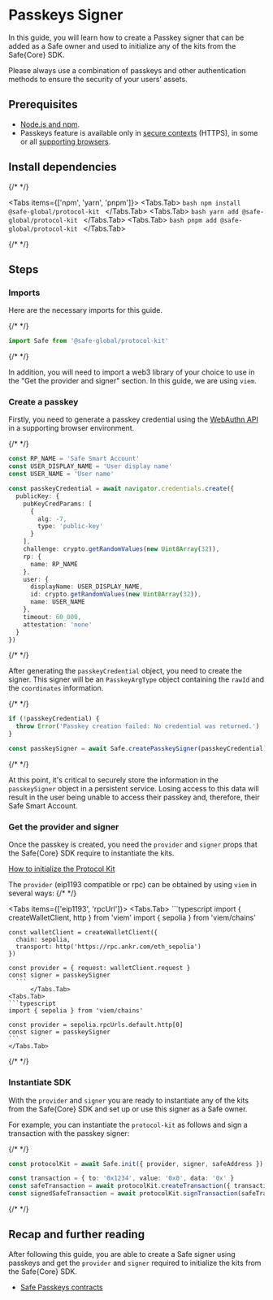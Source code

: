 
# Passkeys Signer

In this guide, you will learn how to create a Passkey signer that can be added as a Safe owner and used to initialize any of the kits from the Safe\{Core\} SDK.

<Callout type="warning" emoji="⚠️">
  Please always use a combination of passkeys and other authentication methods to ensure the security of your users' assets.
</Callout>

## Prerequisites

- [Node.js and npm](https://docs.npmjs.com/downloading-and-installing-node-js-and-npm).
- Passkeys feature is available only in [secure contexts](https://developer.mozilla.org/en-US/docs/Web/Security/Secure_Contexts) (HTTPS), in some or all [supporting browsers](https://developer.mozilla.org/en-US/docs/Web/API/Web_Authentication_API#browser_compatibility).

## Install dependencies

{/* <!-- vale off --> */}

<Tabs items={['npm', 'yarn', 'pnpm']}>
  <Tabs.Tab>
    ```bash
    npm install @safe-global/protocol-kit
    ```
  </Tabs.Tab>
  <Tabs.Tab>
    ```bash
    yarn add @safe-global/protocol-kit
    ```
  </Tabs.Tab>
  <Tabs.Tab>
    ```bash
    pnpm add @safe-global/protocol-kit
    ```
  </Tabs.Tab>
</Tabs>

{/* <!-- vale on --> */}

## Steps

<Steps>

### Imports

Here are the necessary imports for this guide.

{/* <!-- vale off --> */}

```typescript
import Safe from '@safe-global/protocol-kit'
```

{/* <!-- vale on --> */}

In addition, you will need to import a web3 library of your choice to use in the "Get the provider and signer" section. In this guide, we are using `viem`.

### Create a passkey

Firstly, you need to generate a passkey credential using the [WebAuthn API](https://developer.mozilla.org/en-US/docs/Web/API/Web_Authentication_API) in a supporting browser environment.

{/* <!-- vale off --> */}

```typescript
const RP_NAME = 'Safe Smart Account'
const USER_DISPLAY_NAME = 'User display name'
const USER_NAME = 'User name'

const passkeyCredential = await navigator.credentials.create({
  publicKey: {
    pubKeyCredParams: [
      {
        alg: -7,
        type: 'public-key'
      }
    ],
    challenge: crypto.getRandomValues(new Uint8Array(32)),
    rp: {
      name: RP_NAME
    },
    user: {
      displayName: USER_DISPLAY_NAME,
      id: crypto.getRandomValues(new Uint8Array(32)),
      name: USER_NAME
    },
    timeout: 60_000,
    attestation: 'none'
  }
})
```

{/* <!-- vale on --> */}

After generating the `passkeyCredential` object, you need to create the signer. This signer will be an `PasskeyArgType` object containing the `rawId` and the `coordinates` information.

{/* <!-- vale off --> */}

```typescript
if (!passkeyCredential) {
  throw Error('Passkey creation failed: No credential was returned.')
}

const passkeySigner = await Safe.createPasskeySigner(passkeyCredential)
```

{/* <!-- vale on --> */}

At this point, it's critical to securely store the information in the `passkeySigner` object in a persistent service. Losing access to this data will result in the user being unable to access their passkey and, therefore, their Safe Smart Account.

### Get the provider and signer

  Once the passkey is created, you need the `provider` and `signer` props that the Safe\{Core\} SDK require to instantiate the kits.

  [How to initialize the Protocol Kit](https://docs.safe.global/reference-sdk-protocol-kit/initialization/init)

  The `provider` (eip1193 compatible or rpc) can be obtained by using `viem` in several ways:
  {/* <!-- vale off --> */}

  <Tabs items={['eip1193', 'rpcUrl']}>
    <Tabs.Tab>
    ```typescript
    import { createWalletClient, http } from 'viem'
    import { sepolia } from 'viem/chains'

    const walletClient = createWalletClient({
      chain: sepolia,
      transport: http('https://rpc.ankr.com/eth_sepolia')
    })

    const provider = { request: walletClient.request }
    const signer = passkeySigner
      ```
          </Tabs.Tab>
    <Tabs.Tab>
    ```typescript
    import { sepolia } from 'viem/chains'

    const provider = sepolia.rpcUrls.default.http[0]
    const signer = passkeySigner
    ```
    </Tabs.Tab>
  </Tabs>

  {/* <!-- vale on --> */}

### Instantiate SDK

With the `provider` and `signer` you are ready to instantiate any of the kits from the Safe\{Core\} SDK and set up or use this signer as a Safe owner.

For example, you can instantiate the `protocol-kit` as follows and sign a transaction with the passkey signer:

{/* <!-- vale off --> */}

```typescript
const protocolKit = await Safe.init({ provider, signer, safeAddress })

const transaction = { to: '0x1234', value: '0x0', data: '0x' }
const safeTransaction = await protocolKit.createTransaction({ transactions: [transaction] })
const signedSafeTransaction = await protocolKit.signTransaction(safeTransaction)
```

{/* <!-- vale on --> */}

</Steps>

## Recap and further reading

After following this guide, you are able to create a Safe signer using passkeys and get the `provider` and `signer` required to initialize the kits from the Safe\{Core\} SDK.

- [Safe Passkeys contracts](https://github.com/safe-global/safe-modules/tree/main/modules/passkey)
